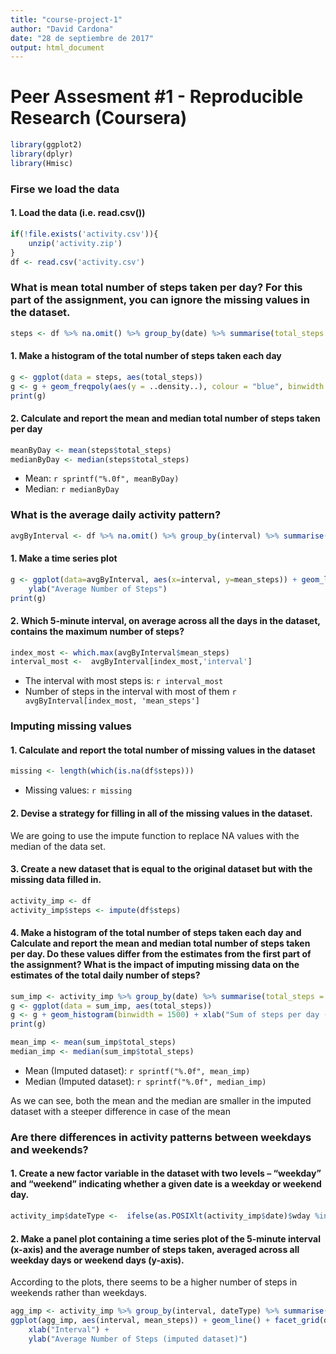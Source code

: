```yaml
---
title: "course-project-1"
author: "David Cardona"
date: "28 de septiembre de 2017"
output: html_document
---
```


# Peer Assesment #1 - Reproducible Research (Coursera)

```r
library(ggplot2)
library(dplyr)
library(Hmisc)
```

### Firse we load the data

#### 1. Load the data (i.e. read.csv())
```r
if(!file.exists('activity.csv')){
    unzip('activity.zip')
}
df <- read.csv('activity.csv')

```

### What is mean total number of steps taken per day? For this part of the assignment, you can ignore the missing values in the dataset.

```r
steps <- df %>% na.omit() %>% group_by(date) %>% summarise(total_steps = sum(steps)) 
```

#### 1. Make a histogram of the total number of steps taken each day
```r
g <- ggplot(data = steps, aes(total_steps))
g <- g + geom_freqpoly(aes(y = ..density..), colour = "blue", binwidth = 1000)
print(g)
```

#### 2. Calculate and report the mean and median total number of steps taken per day
```r
meanByDay <- mean(steps$total_steps)
medianByDay <- median(steps$total_steps)
```

* Mean: `r sprintf("%.0f", meanByDay)`
* Median:  `r medianByDay`


### What is the average daily activity pattern?
```r

avgByInterval <- df %>% na.omit() %>% group_by(interval) %>% summarise(mean_steps = mean(steps)) 
```

#### 1. Make a time series plot
```r
g <- ggplot(data=avgByInterval, aes(x=interval, y=mean_steps)) + geom_line() + xlab("Time Interval") +
    ylab("Average Number of Steps")
print(g)
```

#### 2. Which 5-minute interval, on average across all the days in the dataset, contains the maximum number of steps?
```r
index_most <- which.max(avgByInterval$mean_steps)
interval_most <-  avgByInterval[index_most,'interval']
```

* The interval with most steps is: `r interval_most`
* Number of steps in the interval with most of them `r avgByInterval[index_most, 'mean_steps']`

### Imputing missing values
#### 1. Calculate and report the total number of missing values in the dataset 
```r
missing <- length(which(is.na(df$steps)))
```

* Missing values: `r missing`

#### 2. Devise a strategy for filling in all of the missing values in the dataset.
We are going to use the impute function to replace NA values with the median of the data set.

#### 3. Create a new dataset that is equal to the original dataset but with the missing data filled in.
```r
activity_imp <- df
activity_imp$steps <- impute(df$steps)
```


#### 4. Make a histogram of the total number of steps taken each day and Calculate and report the mean and median total number of steps taken per day. Do these values differ from the estimates from the first part of the assignment? What is the impact of imputing missing data on the estimates of the total daily number of steps?

```r
sum_imp <- activity_imp %>% group_by(date) %>% summarise(total_steps = sum(steps))
g <- ggplot(data = sum_imp, aes(total_steps))
g <- g + geom_histogram(binwidth = 1500) + xlab("Sum of steps per day (imputed dataset)")
print(g)

mean_imp <- mean(sum_imp$total_steps)
median_imp <- median(sum_imp$total_steps)
```

* Mean (Imputed dataset): `r sprintf("%.0f", mean_imp)`
* Median (Imputed dataset):  `r sprintf("%.0f", median_imp)`

As we can see, both the mean and the median are smaller in the imputed dataset with a steeper difference in case of the mean

### Are there differences in activity patterns between weekdays and weekends?
#### 1. Create a new factor variable in the dataset with two levels – “weekday” and “weekend” indicating whether a given date is a weekday or weekend day.

```r
activity_imp$dateType <-  ifelse(as.POSIXlt(activity_imp$date)$wday %in% c(0,6), 'weekend', 'weekday')
```

#### 2. Make a panel plot containing a time series plot of the 5-minute interval (x-axis) and the average number of steps taken, averaged across all weekday days or weekend days (y-axis).

According to the plots, there seems to be a higher number of steps in weekends rather than weekdays.

```r
agg_imp <- activity_imp %>% group_by(interval, dateType) %>% summarise(mean_steps = mean(steps))
ggplot(agg_imp, aes(interval, mean_steps)) + geom_line() + facet_grid(dateType ~ .) +
    xlab("Interval") + 
    ylab("Average Number of Steps (imputed dataset)")
```
